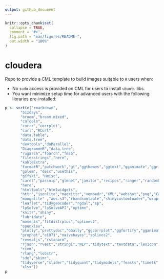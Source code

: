 ```yaml
---
output: github_document
---
```


<!-- README.md is generated from README.Rmd. Please edit that file -->

```r
knitr::opts_chunk$set(
  collapse = TRUE,
  comment = "#>",
  fig.path = "man/figures/README-",
  out.width = "100%"
)
```

# cloudera

Repo to provide a CML template to build images suitable to `R` users when:

+ No `sudo` access is provided on CML for users to install `ubuntu` libs.
+ You want minimize setup time for advanced users with the following libraries pre-installed:

```r

p <- sort(c("rmarkdown",
       "bizdays",
       "broom","broom.mixed",
       "caTools",
       "corrr","corrplot",
       "curl","RCurl",
       "data.table",
       "data.tree",
       "devtools","doParallel",
       "DiagrammeR","data.tree",
       "rugarch","fGarch","fmsb",
       "filesstrings","here",
       "kableExtra",
       "formatR","patchwork","gt","ggthemes","ggtext","gganimate","ggridges","scales","ggraph","igraph","gridtext","ggpubr","tufte","VennDiagram",
       "golem", "desc","usethis",
       "gifski", "Hmisc",
       "caret","parsnip","glmnet","janitor","recipes","ranger","randomForest","anomalize","rpart.plot",
       "here",
       "htmltools","htmlwidgets",
       "httr","jsonlite","magrittr","vembedr","XML","webshot","png","Cairo","widgetframe","magick",
       "mongolite" ,"aws.s3","rhandsontable","shinycustomloader","wrapr",
       "leaflet","tidygeocoder","rgdal","sp",
       "lpSolve","lpSolveAPI","optimx",
       "knitr","shiny",
       "lubridate",
       "moments","fitdistrplus","splines2",
       "openxlsx",
       "plotly","prettydoc","GGally","ggcorrplot","ggfortify","gganimate",
       "prophet","e1071","naivebayes","splines2",
       "revealjs","rstanarm",
       "rjson","rvest","stringi","NLP","tidytext","textdata","lexicon","wordcloud2","robotstxt","tm","twitteR","rtweet","tm.plugin.webmining","widyr",
       "riem",
       "rlang","lobstr",
       "sde","skimr",
       "tidyverse","slider","tidyquant","tidymodels","feasts","timetk",
       "xlsx"))
p
```


